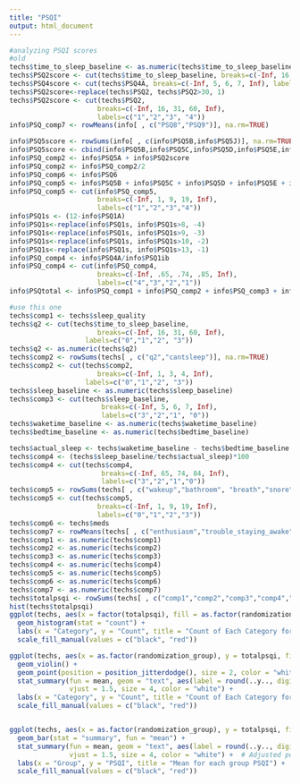 ```yaml
---
title: "PSQI"
output: html_document
---
```



```r
#analyzing PSQI scores 
#old
techs$time_to_sleep_baseline <- as.numeric(techs$time_to_sleep_baseline)
techs$PSQ2score <- cut(techs$time_to_sleep_baseline, breaks=c(-Inf, 16, 31, 60, Inf), labels=c("1","2","3","4"))
techs$PSQ4score <- cut(techs$PSQ4A, breaks=c(-Inf, 5, 6, 7, Inf), labels=c("4","3","2", "1"))
techs$PSQ2score<-replace(techs$PSQ2, techs$PSQ2>30, 1)
techs$PSQ2score <- cut(techs$PSQ2, 
                      breaks=c(-Inf, 16, 31, 60, Inf), 
                      labels=c("1","2","3", "4"))
info$PSQ_comp7 <- rowMeans(info[ , c("PSQ8","PSQ9")], na.rm=TRUE)

info$PSQ5score <- rowSums(info[ , c(info$PSQ5B,info$PSQ5J)], na.rm=TRUE)
info$PSQ5score <- cbind(info$PSQ5B,info$PSQ5C,info$PSQ5D,info$PSQ5E,info$PSQ5F,info$PSQ5G,info$PSQ5H,info$PSQ5I,info$PSQ5J)
info$PSQ_comp2 <- info$PSQ5A + info$PSQ2score
info$PSQ_comp2 <- info$PSQ_comp2/2
info$PSQ_comp6 <- info$PSQ6
info$PSQ_comp5 <- info$PSQ5B + info$PSQ5C + info$PSQ5D + info$PSQ5E + info$PSQ5F + info$PSQ5H + info$PSQ5I + info$PSQ5J
info$PSQ_comp5 <- cut(info$PSQ_comp5, 
                      breaks=c(-Inf, 1, 9, 19, Inf), 
                      labels=c("1","2","3","4"))
info$PSQ1s <- (12-info$PSQ1A)
info$PSQ1s<-replace(info$PSQ1s, info$PSQ1s>8, -4)
info$PSQ1s<-replace(info$PSQ1s, info$PSQ1s>9, -3)
info$PSQ1s<-replace(info$PSQ1s, info$PSQ1s>10, -2)
info$PSQ1s<-replace(info$PSQ1s, info$PSQ1s>13, -1)
info$PSQ_comp4 <- info$PSQ4A/info$PSQ1ib
info$PSQ_comp4 <- cut(info$PSQ_comp4, 
                      breaks=c(-Inf, .65, .74, .85, Inf), 
                      labels=c("4","3","2","1"))
info$PSQtotal <- info$PSQ_comp1 + info$PSQ_comp2 + info$PSQ_comp3 + info$PSQ_comp4 + info$PSQ_comp5 + info$PSQ_comp6 + info$PSQ_comp7

```

```r
#use this one
techs$comp1 <- techs$sleep_quality
techs$q2 <- cut(techs$time_to_sleep_baseline, 
                      breaks=c(-Inf, 16, 31, 60, Inf), 
                   labels=c("0","1","2", "3"))
techs$q2 <- as.numeric(techs$q2)
techs$comp2 <- rowSums(techs[ , c("q2","cantsleep")], na.rm=TRUE)
techs$comp2 <- cut(techs$comp2, 
                      breaks=c(-Inf, 1, 3, 4, Inf), 
                   labels=c("0","1","2", "3"))
techs$sleep_baseline <- as.numeric(techs$sleep_baseline)
techs$comp3 <- cut(techs$sleep_baseline, 
                       breaks=c(-Inf, 5, 6, 7, Inf), 
                       labels=c("3","2","1", "0"))
techs$waketime_baseline <- as.numeric(techs$waketime_baseline)
techs$bedtime_baseline <- as.numeric(techs$bedtime_baseline)

techs$actual_sleep <- techs$waketime_baseline - techs$bedtime_baseline
techs$comp4 <- (techs$sleep_baseline/techs$actual_sleep)*100
techs$comp4 <- cut(techs$comp4, 
                       breaks=c(-Inf, 65, 74, 84, Inf), 
                       labels=c("3","2","1","0"))
techs$comp5 <- rowSums(techs[ , c("wakeup","bathroom", "breath","snore","cold","hot","nightmares","pain")], na.rm=TRUE)
techs$comp5 <- cut(techs$comp5, 
                      breaks=c(-Inf, 1, 9, 19, Inf), 
                      labels=c("0","1","2","3"))
techs$comp6 <- techs$meds
techs$comp7 <- rowMeans(techs[ , c("enthusiasm","trouble_staying_awake")], na.rm=TRUE)
techs$comp1 <- as.numeric(techs$comp1) 
techs$comp2 <- as.numeric(techs$comp2)
techs$comp3 <- as.numeric(techs$comp3)
techs$comp4 <- as.numeric(techs$comp4)
techs$comp5 <- as.numeric(techs$comp5)
techs$comp6 <- as.numeric(techs$comp6)
techs$comp7 <- as.numeric(techs$comp7)
techs$totalpsqi <- rowSums(techs[ , c("comp1","comp2","comp3","comp4","comp5","comp6","comp7")], na.rm=TRUE)
hist(techs$totalpsqi)
ggplot(techs, aes(x = factor(totalpsqi), fill = as.factor(randomization_group))) +
  geom_histogram(stat = "count") +
  labs(x = "Category", y = "Count", title = "Count of Each Category for PSQI") +
  scale_fill_manual(values = c("black", "red")) 

ggplot(techs, aes(x = as.factor(randomization_group), y = totalpsqi, fill = as.factor(randomization_group))) +
  geom_violin() + 
  geom_point(position = position_jitterdodge(), size = 2, color = "white") +
  stat_summary(fun = mean, geom = "text", aes(label = round(..y.., digits = 2)),
               vjust = 1.5, size = 4, color = "white") +
  labs(x = "Category", y = "Count", title = "Count of Each Category for PSQI") +
  scale_fill_manual(values = c("black", "red"))


ggplot(techs, aes(x = as.factor(randomization_group), y = totalpsqi, fill = as.factor(randomization_group))) +
  geom_bar(stat = "summary", fun = "mean") +
  stat_summary(fun = mean, geom = "text", aes(label = round(..y.., digits = 2)),
               vjust = 1.5, size = 4, color = "white") +  # Adjusted position of text
  labs(x = "Group", y = "PSQI", title = "Mean for each group PSQI") +
  scale_fill_manual(values = c("black", "red"))

``` 
